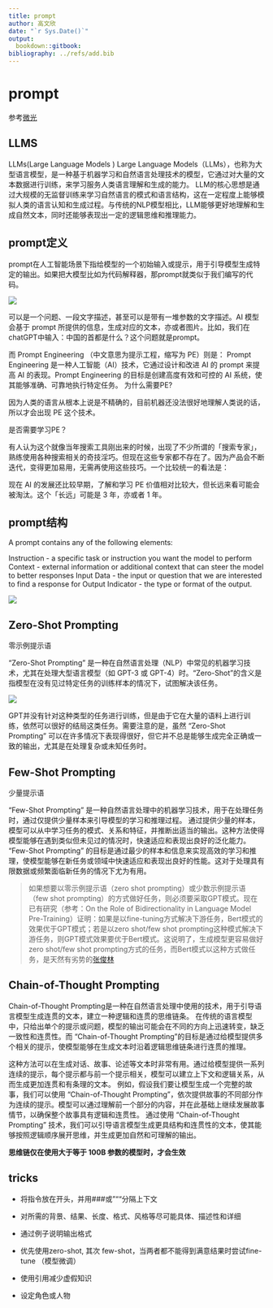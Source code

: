 ---
title: prompt
author: 高文欣
date: "`r Sys.Date()`"
output: 
  bookdown::gitbook:
bibliography: ../refs/add.bib
---

# prompt

参考[微光](https://baijiahao.baidu.com/s?id=1768381274275868731&wfr=spider&for=pc)

## LLMS

LLMs(Large Language Models )
Large Language Models（LLMs），也称为大型语言模型，是一种基于机器学习和自然语言处理技术的模型，它通过对大量的文本数据进行训练，来学习服务人类语言理解和生成的能力。
LLM的核心思想是通过大规模的无监督训练来学习自然语言的模式和语言结构，这在一定程度上能够模拟人类的语言认知和生成过程。与传统的NLP模型相比，LLM能够更好地理解和生成自然文本，同时还能够表现出一定的逻辑思维和推理能力。

## prompt定义

prompt在人工智能场景下指给模型的一个初始输入或提示，用于引导模型生成特定的输出。如果把大模型比如为代码解释器，那prompt就类似于我们编写的代码。

![](../figs/prompt1.png)

可以是一个问题、一段文字描述，甚至可以是带有一堆参数的文字描述。AI 模型会基于 prompt 所提供的信息，生成对应的文本，亦或者图片。比如，我们在chatGPT中输入：中国的首都是什么？这个问题就是prompt。

而 Prompt Engineering （中文意思为提示工程，缩写为 PE）则是：
Prompt Engineering 是一种人工智能（AI）技术，它通过设计和改进 AI 的 prompt 来提高 AI 的表现。Prompt Engineering 的目标是创建高度有效和可控的 AI 系统，使其能够准确、可靠地执行特定任务。
为什么需要PE?

因为人类的语言从根本上说是不精确的，目前机器还没法很好地理解人类说的话，所以才会出现 PE 这个技术。

是否需要学习PE？

有人认为这个就像当年搜索工具刚出来的时候，出现了不少所谓的「搜索专家」，熟练使用各种搜索相关的奇技淫巧。但现在这些专家都不存在了。因为产品会不断迭代，变得更加易用，无需再使用这些技巧。一个比较统一的看法是：

现在 AI 的发展还比较早期，了解和学习 PE 价值相对比较大，但长远来看可能会被淘汰。这个「长远」可能是 3 年，亦或者 1 年。

## prompt结构

A prompt contains any of the following elements:

Instruction - a specific task or instruction you want the model to perform
Context - external information or additional context that can steer the model to better responses
Input Data - the input or question that we are interested to find a response for
Output Indicator - the type or format of the output.

![](../figs/prompt2.png)

## Zero-Shot Prompting

零示例提示语

"Zero-Shot Prompting" 是一种在自然语言处理（NLP）中常见的机器学习技术，尤其在处理大型语言模型（如 GPT-3 或 GPT-4）时。"Zero-Shot"的含义是指模型在没有见过特定任务的训练样本的情况下，试图解决该任务。

![](../figs/prompt3.png)


GPT并没有针对这种类型的任务进行训练，但是由于它在大量的语料上进行训练，依然可以很好的结局这类任务。需要注意的是，虽然 "Zero-Shot Prompting" 可以在许多情况下表现得很好，但它并不总是能够生成完全正确或一致的输出，尤其是在处理复杂或未知任务时。

## Few-Shot Prompting

少量提示语

"Few-Shot Prompting" 是一种自然语言处理中的机器学习技术，用于在处理任务时，通过仅提供少量样本来引导模型的学习和推理过程。
通过提供少量的样本，模型可以从中学习任务的模式、关系和特征，并推断出适当的输出。这种方法使得模型能够在遇到类似但未见过的情况时，快速适应和表现出良好的泛化能力。
"Few-Shot Prompting" 的目标是通过最少的样本和信息来实现高效的学习和推理，使模型能够在新任务或领域中快速适应和表现出良好的性能。这对于处理具有限数据或频繁面临新任务的情况下尤为有用。


>如果想要以零示例提示语（zero shot prompting）或少数示例提示语（few shot prompting）的方式做好任务，则必须要采取GPT模式。现在已有研究（参考：On the Role of Bidirectionality in Language Model Pre-Training）证明：如果是以fine-tuning方式解决下游任务，Bert模式的效果优于GPT模式；若是以zero shot/few shot prompting这种模式解决下游任务，则GPT模式效果要优于Bert模式。这说明了，生成模型更容易做好zero shot/few shot prompting方式的任务，而Bert模式以这种方式做任务，是天然有劣势的[张俊林](https://zhuanlan.zhihu.com/p/597586623?)

## Chain-of-Thought Prompting

Chain-of-Thought Prompting是一种在自然语言处理中使用的技术，用于引导语言模型生成连贯的文本，建立一种逻辑和连贯的思维链条。
在传统的语言模型中，只给出单个的提示或问题，模型的输出可能会在不同的方向上迅速转变，缺乏一致性和连贯性。而 "Chain-of-Thought Prompting"的目标是通过给模型提供多个相关的提示，使模型能够在生成文本时沿着逻辑思维链条进行连贯的推理。

这种方法可以在生成对话、故事、论述等文本时非常有用。通过给模型提供一系列连续的提示，每个提示都与前一个提示相关，模型可以建立上下文和逻辑关系，从而生成更加连贯和有条理的文本。
例如，假设我们要让模型生成一个完整的故事，我们可以使用 "Chain-of-Thought Prompting"，依次提供故事的不同部分作为连续的提示。模型可以通过理解前一个部分的内容，并在此基础上继续发展故事情节，以确保整个故事具有逻辑和连贯性。
通过使用 "Chain-of-Thought Prompting" 技术，我们可以引导语言模型生成更具结构和连贯性的文本，使其能够按照逻辑顺序展开思维，并生成更加自然和可理解的输出。

**思维链仅在使用大于等于 100B 参数的模型时，才会生效**

## tricks

- 将指令放在开头，并用###或"""分隔上下文

- 对所需的背景、结果、长度、格式、风格等尽可能具体、描述性和详细

- 通过例子说明输出格式

- 优先使用zero-shot, 其次 few-shot，当两者都不能得到满意结果时尝试fine-tune （模型微调）

- 使用引用减少虚假知识

-  设定角色或人物

